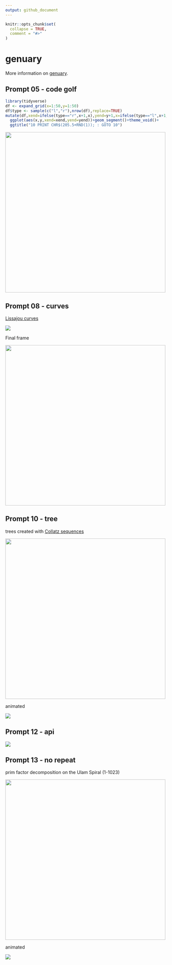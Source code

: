 ```yaml
---
output: github_document
---
```


<!-- README.md is generated from README.Rmd. Please edit that file -->

```r
knitr::opts_chunk$set(
  collapse = TRUE,
  comment = "#>"
)
```

# genuary

More information on [genuary](https://genuary2021.github.io/).

## Prompt 05 - code golf

```r
library(tidyverse)
df <- expand_grid(x=1:50,y=1:50)
df$type <- sample(c("l","r"),nrow(df),replace=TRUE)
mutate(df,xend=ifelse(type=="r",x+1,x),yend=y+1,x=ifelse(type=="l",x+1,x)) %>% 
  ggplot(aes(x,y,xend=xend,yend=yend))+geom_segment()+theme_void()+
  ggtitle("10 PRINT CHR$(205.5+RND(1)); : GOTO 10")
```

<img src="img/05_golf.png" width="500px">

## Prompt 08 - curves

[Lissajou curves](https://en.wikipedia.org/wiki/Lissajous_curve)

<img src="img/08_curves.gif">

Final frame  

<img src="img/08_curves.png" width="500px">


## Prompt 10 - tree

trees created with [Collatz sequences](https://en.wikipedia.org/wiki/Collatz_conjecture)

<img src="img/10_trees.png" width="500px">

animated

<img src="img/10_tree.gif">

## Prompt 12 - api

<img src="img/12_api.gif">

## Prompt 13 - no repeat

prim factor decomposition on the Ulam Spiral (1-1023)

<img src="img/13_no-repeat.png" width="500px">

animated 

<img src="img/13_no-repeat.gif">


